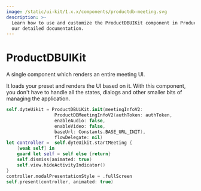 ```yaml
---
image: /static/ui-kit/1.x.x/components/productdb-meeting.svg
description: >-
  Learn how to use and customize the ProductDBUIKit component in ProductDB's iOS UiKit with
  our detailed documentation.
---
```


# ProductDBUIKit

A single component which renders an entire meeting UI.

It loads your preset and renders the UI based on it. With this component, you
don't have to handle all the states, dialogs and other smaller bits of managing
the application.

```swift
self.dyteUikit = ProductDBUiKit.init(meetingInfoV2:
                  ProductDBMeetingInfoV2(authToken: authToken,
                  enableAudio: false,
                  enableVideo: false,
                  baseUrl: Constants.BASE_URL_INIT),
                  flowDelegate: nil)
let controller =  self.dyteUikit.startMeeting {
    [weak self] in
    guard let self = self else {return}
    self.dismiss(animated: true)
    self.view.hideActivityIndicator()
}
controller.modalPresentationStyle = .fullScreen
self.present(controller, animated: true)
```

<head>
  <title>iOS ProductDBUIKit</title>
</head>
